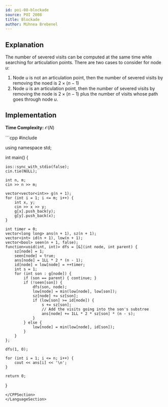 ---
id: poi-08-blockade
source: POI 2008
title: Blockade
author: Mihnea Brebenel
---

## Explanation 

The number of severed visits can be computed at the same time whle searching for articulation points. There are two cases to consider for node $u$:

1. Node $u$ is not an articulation point, then the number of severed visits by removing the noed is $2 \times (n - 1)$
2. Node $u$ is an articulation point, then the number of severed visits by removing the node is $2 \times (n - 1)$ plus 
the number of visits whose path goes through node $u$.

## Implementation 

**Time Complexity:** $\mathcal{O}(N)$

<LanguageSection>
<CPPSection>
```cpp 
#include <bits/stdc++.h>

using namespace std;

int main() {

	ios::sync_with_stdio(false);
	cin.tie(NULL);

	int n, m;
	cin >> n >> m;

	vector<vector<int>> g(n + 1);
	for (int i = 1; i <= m; i++) {
		int x, y;
		cin >> x >> y;
		g[x].push_back(y);
		g[y].push_back(x);
	}

	int timer = 0;
	vector<long long> ans(n + 1), sz(n + 1);
	vector<int> id(n + 1), low(n + 1);
	vector<bool> seen(n + 1, false);
	function<void(int, int)> dfs = [&](int node, int parent) {
		sz[node] = 1;
		seen[node] = true;
		ans[node] = 1LL * 2 * (n - 1);
		id[node] = low[node] = ++timer;
		int s = 1;
		for (int son : g[node]) {
			if (son == parent) { continue; }
			if (!seen[son]) {
				dfs(son, node);
				low[node] = min(low[node], low[son]);
				sz[node] += sz[son];
				if (low[son] >= id[node]) {
					s += sz[son];
                    // Add the visits going into the son's substree
					ans[node] += 1LL * 2 * sz[son] * (n - s);
				}
			} else {
				low[node] = min(low[node], id[son]);
			}
		}
	};

	dfs(1, 0);

	for (int i = 1; i <= n; i++) {
		cout << ans[i] << '\n';
	}

	return 0;
}
```
</CPPSection>
</LanguageSection>
